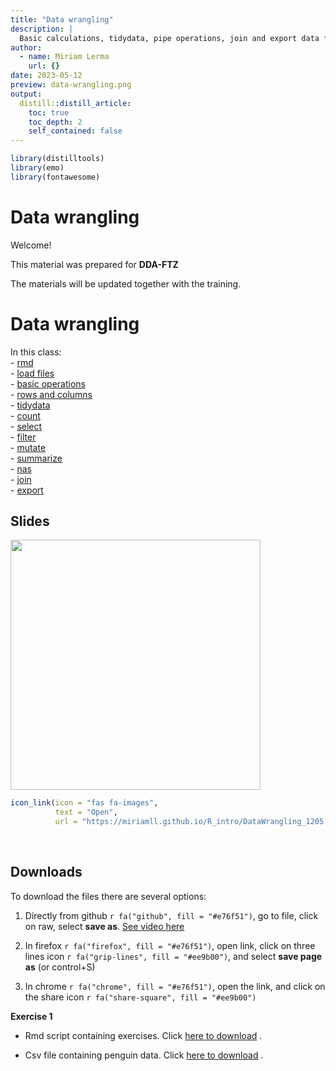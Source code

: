 ```yaml
---
title: "Data wrangling"
description: |
  Basic calculations, tidydata, pipe operations, join and export data frames.
author:
  - name: Miriam Lerma
    url: {}
date: 2023-05-12
preview: data-wrangling.png
output:
  distill::distill_article:
    toc: true
    toc_depth: 2
    self_contained: false
---
```


```r
library(distilltools)
library(emo)
library(fontawesome)
```

# Data wrangling

Welcome!

This material was prepared for **DDA-FTZ**

The materials will be updated together with the training.

# Data wrangling

In this class: <br>
- [rmd](https://miriamll.github.io/R_intro/DataWrangling_1205.html#6)<br>
- [load files](https://miriamll.github.io/R_intro/DataWrangling_1205.html#27)<br>
- [basic operations](https://miriamll.github.io/R_intro/DataWrangling_1205.html#44) <br>
- [rows and columns](https://miriamll.github.io/R_intro/DataWrangling_1205.html#53) <br>
- [tidydata](https://miriamll.github.io/R_intro/DataWrangling_1205.html#58) <br>
- [count](https://miriamll.github.io/R_intro/DataWrangling_1205.html#65) <br>
- [select](https://miriamll.github.io/R_intro/DataWrangling_1205.html#67) <br>
- [filter](https://miriamll.github.io/R_intro/DataWrangling_1205.html#68) <br>
- [mutate](https://miriamll.github.io/R_intro/DataWrangling_1205.html#73) <br>
- [summarize](https://miriamll.github.io/R_intro/DataWrangling_1205.html#74) <br>
- [nas](https://miriamll.github.io/R_intro/DataWrangling_1205.html#75)<br>
- [join](https://miriamll.github.io/R_intro/DataWrangling_1205.html#79) <br>
- [export](https://miriamll.github.io/R_intro/DataWrangling_1205.html#92) <br>


## Slides
<html>
<body>
   <left>
      <a href="https://miriamll.github.io/R_intro/DataWrangling_1205.html#1"><img src="https://github.com/MiriamLL/R_intro/blob/master/Images/000data-wrangling.png?raw=true" style="width:400px"></a>
   </left>
</body>
</html>


```r
icon_link(icon = "fas fa-images",
          text = "Open",
          url = "https://miriamll.github.io/R_intro/DataWrangling_1205.html#1")
```

<br>

## Downloads

To download the files there are several options:  

1. Directly from github `r fa("github", fill = "#e76f51")`, go to file, click on raw, select **save as**. [See video here](https://www.gitkraken.com/learn/git/github-download#how-to-download-a-csv-from-github)

2. In firefox `r fa("firefox", fill = "#e76f51")`, open link, click on three lines icon `r fa("grip-lines", fill = "#ee9b00")`, and select **save page as** (or control+S)

3. In chrome `r fa("chrome", fill = "#e76f51")`, open the link, and click on the share icon `r fa("share-square", fill = "#ee9b00")`

**Exercise 1**

- Rmd script containing exercises. Click [here to download]("https://raw.githubusercontent.com/MiriamLL/R_intro/master/02ExercisesRmd.Rmd") .

- Csv file containing penguin data. Click [here to download]("https://raw.githubusercontent.com/MiriamLL/R_intro/master/Downloads/penguins1.csv") .

